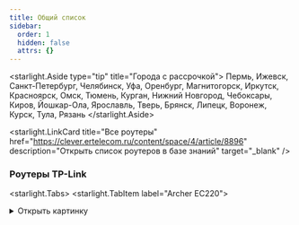 ```yaml
---
title: Общий список
sidebar:
  order: 1
  hidden: false
  attrs: {}
---
```

<starlight.Aside type="tip" title="Города с рассрочкой">
  Пермь, Ижевск, Санкт-Петербург, Челябинск, Уфа, Оренбург, Магнитогорск, Иркутск, Красноярск, Омск, Тюмень, Курган, Нижний Новгород, Чебоксары, Киров, Йошкар-Ола, Ярославль, Тверь, Брянск, Липецк, Воронеж, Курск, Тула, Рязань
</starlight.Aside>

<starlight.LinkCard title="Все роутеры" href="https://clever.ertelecom.ru/content/space/4/article/8896" description="Открыть список роутеров в базе знаний" target="_blank" />

### Роутеры TP-Link

<starlight.Tabs>
  <starlight.TabItem label="Archer EC220">
    <details>
      <summary>
        Открыть картинку
      </summary>

      <astroassets.Image src="/images/general/EC220.jpg" alt="TP-Link Archer EC220" width="600" height="100" loading="lazy" decoding="async" />

      <a href="/images/general/EC220.jpg" target="_self" download="EC220.jpg">
        Скачать картинку
      </a>
    </details>

    ```txt
    Модель: TP-Link Archer EC220
    - Скорость по кабелю: до 1000 Мбит/с
    - Скорость по Wi-Fi: до 300 Мбит/с
    - Площадь покрытия: до 70 м2
    - Одновременно устройств в сети: до 10
    - Технологии: EasyMesh, MU-MIMO, Beamforming
    - Гарантия: 3 года
    - Отверстия для настенного крепления
    - Подходит для любого провайдера

    Стоимость:
    - В собственность - 4 490 ₽
    - В рассрочку:
    - 825 ₽/мес. на 6 месяцев (общая стоимость - 4 950 ₽)
    ```

    Рассрочка от банка:

    ```txt
    - 1 564 ₽/мес. на 3 месяца (общая стоимость - 4 693 ₽)
    - 808 ₽/мес. на 6 месяцев (общая стоимость - 4 849 ₽)
    - 431 ₽/мес. на 12 месяцев (общая стоимость - 5 171 ₽)
    - 244 ₽/мес. на 24 месяцев (общая стоимость - 5 855 ₽)
    - 183 ₽/мес. на 36 месяцев (общая стоимость - 6 590 ₽)
    ```

    <starlight.CardGrid stagger={false}>
      <starlight.LinkCard title="База знаний" href="https://clever.ertelecom.ru/content/space/4/article/1495" description="TP-Link Archer EC220 в базе знаний" target="_blank" />

      <starlight.LinkCard title="Сайт производителя" href="https://www.tp-link.com/ru/service-provider/wifi-router/ec220-g5" description="TP-Link Archer EC220 на сайте производителя" target="_blank" />
    </starlight.CardGrid>
  </starlight.TabItem>

  <starlight.TabItem label="Archer EX220">
    <details>
      <summary>
        Открыть картинку
      </summary>

      <astroassets.Image src="/images/general/EX220.jpg" alt="TP-Link Archer EX220" width="600" height="100" loading="lazy" decoding="async" />

      <a href="/images/general/EX220.jpg" target="_self" download="EX220.jpg">
        Скачать картинку
      </a>
    </details>

    ```txt
    Модель: TP-Link Archer EX220
    - Скорость по кабелю: до 1000 Мбит/с
    - Скорость по Wi-Fi: до 800 Мбит/с
    - Площадь покрытия: до 80 м2
    - Одновременно устройств в сети: до 20
    - Технологии: Мульти-SSID, EasyMesh, DL/UL OFDMA, MU-MIMO, Beamforming, Airtime Fairness
    - Гарантия: 4 года
    - Отверстия для настенного крепления
    - Подходит для любого провайдера

    Стоимость:
    - В собственность - 6 800 ₽
    - В рассрочку:
    - 1 270 ₽/мес. на 6 месяцев (общая стоимость - 7 620 ₽)
    ```

    Рассрочка от банка:

    ```txt
    - 2 369 ₽/мес. на 3 месяца (общая стоимость - 7 107 ₽)
    - 1 224 ₽/мес. на 6 месяцев (общая стоимость - 7 343 ₽)
    - 653 ₽/мес. на 12 месяцев (общая стоимость - 7 831₽)
    - 369 ₽/мес. на 24 месяцев (общая стоимость - 8 867 ₽)
    - 277 ₽/мес. на 36 месяцев (общая стоимость - 9 981 ₽)
    ```

    <starlight.CardGrid stagger={false}>
      <starlight.LinkCard title="База знаний" href="https://clever.ertelecom.ru/content/space/4/article/6969" description="TP-Link Archer EX220 в базе знаний" target="_blank" />

      <starlight.LinkCard title="Сайт производителя" href="https://www.tp-link.com/ru/service-provider/wifi-router/ex220" description="TP-Link Archer EX220 на сайте производителя" target="_blank" />
    </starlight.CardGrid>
  </starlight.TabItem>

  <starlight.TabItem label="Archer EX511">
    ```txt
    Модель: TP-Link Archer EX511
    - Скорость по кабелю: до 1000 Мбит/с
    - Скорость по Wi-Fi: до 1000 Мбит/с
    - Площадь покрытия: до 80 м2
    - Одновременно устройств в сети: до 50
    - Технологии: Мульти-SSID, EasyMesh, OFDMA, MU-MIMO, Beamforming, Airtime Fairness и родительский контроль
    - Гарантия: 4 года
    - Отверстия для настенного крепления
    - Подходит для любого провайдера

    Стоимость:
    - В собственность - 8 900 ₽
    - В рассрочку:
    - 1 650 ₽/мес. на 6 месяцев (общая стоимость - 9 900 ₽)
    ```

    Рассрочка от банка:

    ```txt
    - 3 101 ₽/мес. на 3 месяца (общая стоимость - 9 302 ₽)
    - 1 602 ₽/мес. на 6 месяцев (общая стоимость - 9 611 ₽)
    - 854 ₽/мес. на 12 месяцев (общая стоимость - 10 249 ₽)
    - 484 ₽/мес. на 24 месяцев (общая стоимость - 11 605 ₽)
    - 363 ₽/мес. на 36 месяцев (общая стоимость - 13 063 ₽)
    ```

    <starlight.CardGrid stagger={false}>
      <starlight.LinkCard title="База знаний" href="https://clever.ertelecom.ru/content/space/4/article/6970" description="TP-Link Archer EX511 в базе знаний" target="_blank" />

      <starlight.LinkCard title="Сайт производителя" href="https://www.tp-link.com/ru/service-provider/wifi-router/ex511" description="TP-Link Archer EX511 на сайте производителя" target="_blank" />
    </starlight.CardGrid>
  </starlight.TabItem>

  <starlight.TabItem label="Archer AX55">
    ```txt
    Модель: TP-Link Archer AX55
    - Скорость по кабелю: до 1000 Мбит/с
    - Скорость по Wi-Fi: до 800 Мбит/с
    - Площадь покрытия: до 80 м2
    - Одновременно устройств в сети: до 50
    - Технологии: OneMesh, TP-Link HomeShield - защита от кибератак
    - Гарантия: 4 года
    - Отверстия для настенного крепления
    - Подходит для любого провайдера

    Стоимость:
    - В собственность - 8 900 ₽
    - В рассрочку:
    - 1 650 ₽/мес. на 6 месяцев (общая стоимость - 9 900 ₽)
    ```

    Рассрочка от банка:

    ```txt
    - 3 101 ₽/мес. на 3 месяца (общая стоимость - 9 302 ₽)
    - 1 602 ₽/мес. на 6 месяцев (общая стоимость - 9 611 ₽)
    - 854 ₽/мес. на 12 месяцев (общая стоимость - 10 249 ₽)
    - 484 ₽/мес. на 24 месяцев (общая стоимость - 11 605 ₽)
    - 363 ₽/мес. на 36 месяцев (общая стоимость - 13 063 ₽)
    ```

    <starlight.CardGrid stagger={false}>
      <starlight.LinkCard title="База знаний" href="https://clever.ertelecom.ru/content/space/4/article/1557" description="TP-Link Archer AX55 в базе знаний" target="_blank" />

      <starlight.LinkCard title="Сайт производителя" href="https://www.tp-link.com/ru/home-networking/wifi-router/archer-ax55" description="TP-Link Archer AX55 на сайте производителя" target="_blank" />
    </starlight.CardGrid>
  </starlight.TabItem>

  <starlight.TabItem label="Archer AX73">
    <details>
      <summary>
        Открыть картинку
      </summary>

      <astroassets.Image src="/images/general/AX73.jpg" alt="TP-Link Archer AX73" width="600" height="100" loading="lazy" decoding="async" />

      <a href="/images/tp-link/AX73.jpg" target="_self" download="AX73.jpg">
        Скачать картинку
      </a>
    </details>

    ```txt
    Модель: TP-Link Archer AX73
    - Скорость по кабелю: до 1000 Мбит/с
    - Скорость по Wi-Fi: до 574 Мбит/с на 2,4 ГГц, до 4804 Мбит/с на 5 ГГц
    - Площадь покрытия: до 120 м2
    - Одновременно устройств в сети: до 200
    - Технологии: OneMesh, TP-Link Homeshield, OFDMA, MU-MIMO, Beam Steering, Beamforming, корпус с улучшенной вентиляцией
    - Гарантия: 4 года
    - Отверстия для настенного крепления
    - Подходит для любого провайдера

    Стоимость:
    - В собственность - 12999 ₽
    - В рассрочку:
    - 1 210 ₽/мес. на 12 месяцев (общая стоимость - 14 520 ₽)
    - 680 ₽/мес. на 24 месяца (общая стоимость - 16 320 ₽)
    ```

    Рассрочка от банка:

    ```txt
    - 4 146 ₽/мес. на 3 месяца (общая стоимость - 12 437 ₽)
    - 2 142 ₽/мес. на 6 месяцев (общая стоимость - 12 851 ₽)
    - 1 142 ₽/мес. на 12 месяцев (общая стоимость - 13 704 ₽)
    - 647 ₽/мес. на 24 месяцев (общая стоимость - 15 517 ₽)
    - 485 ₽/мес. на 36 месяцев (общая стоимость - 17 467 ₽)
    ```

    <starlight.CardGrid stagger={false}>
      <starlight.LinkCard title="База знаний" href="https://clever.ertelecom.ru/content/space/4/article/1613" description="TP-Link Archer AX73 в базе знаний" target="_blank" />

      <starlight.LinkCard title="Сайт производителя" href="https://www.tp-link.com/ru/home-networking/wifi-router/archer-ax73" description="TP-Link Archer AX73 на сайте производителя" target="_blank" />
    </starlight.CardGrid>
  </starlight.TabItem>
</starlight.Tabs>

### Mesh-системы TP-Link

<starlight.Tabs>
  <starlight.TabItem label="Deco M4">
    <details>
      <summary>
        Открыть картинку
      </summary>

      <astroassets.Image src="/images/general/Deco - m4.jpg" alt="TP-Link Deco M4" width="600" height="100" loading="lazy" decoding="async" />

      <a href="/images/tp-link/Deco - m4.jpg" target="_self" download="Deco-m4.jpg">
        Скачать картинку
      </a>
    </details>

    ```
    Модель: TP-Link Deco M4
    - Скорость по кабелю: до 1000 Мбит/с
    - Скорость по Wi-Fi: до 300 Мбит/с
    - Площадь покрытия: до 260 м2
    - Одновременно устройств в сети: до 100
    - Гарантия: 3 года
    - Подходит для любого провайдера

    Стоимость:
    - В собственность два модуля - 12 490 ₽
    ```

    Рассрочка от банка:

    ```
    Два модуля в рассрочку:
    - 4 351 ₽/мес. на 3 месяца (общая стоимость - 13 054 ₽)
    - 2 248 ₽/мес. на 6 месяцев (общая стоимость - 13 488 ₽)
    - 1 119 ₽/мес. на 12 месяцев (общая стоимость - 14 384 ₽)
    - 679 ₽/мес. на 24 месяцев (общая стоимость - 16 286 ₽)
    - 509 ₽/мес. на 36 месяцев (общая стоимость - 18 333 ₽)
    ```

    <starlight.CardGrid stagger={false}>
      <starlight.LinkCard title="База знаний" href="https://clever.ertelecom.ru/content/space/4/article/1564" description="TP-Link Deco M4 в базе знаний" target="_blank" />

      <starlight.LinkCard title="Сайт производителя" href="https://www.tp-link.com/ru/home-networking/deco/deco-m4/" description="TP-Link Deco M4 на сайте производителя" target="_blank" />
    </starlight.CardGrid>
  </starlight.TabItem>

  <starlight.TabItem label="Deco X60">
    <details>
      <summary>
        Открыть картинку
      </summary>

      <astroassets.Image src="/images/general/Deco - x60.jpg" alt="TP-Link Deco X60" width="600" height="100" loading="lazy" decoding="async" />

      <a href="/images/tp-link/Deco - x60.jpg" target="_self" download="Deco-x60.jpg">
        Скачать картинку
      </a>
    </details>

    ```
    Модель: TP-Link Deco X60
    - Скорость по кабелю: до 1000 Мбит/с
    - Скорость по Wi-Fi: до 574 Мбит/с на 2.4 ГГц, до 2402 Мбит/с на 5 ГГц
    - Площадь покрытия: 
    * при 2-х модулях - до 460 м2
    * при 3-х модулях - до 650 м2
    - Одновременно устройств в сети: до 150
    - Гарантия: 3 года
    - Подходит для любого провайдера

    Стоимость:
    - В собственность два модуля - 28 999 ₽
    - В собственность три модуля - 39 499 ₽
    ```

    Рассрочка от банка:

    <starlight.Tabs>
      <starlight.TabItem label="Два модуля">
        ```
        Два модуля в рассрочку:
        - 10 103 ₽/мес. на 3 месяца (общая стоимость - 30 309 ₽)
        - 5 219 ₽/мес. на 6 месяцев (общая стоимость - 31 316 ₽)
        - 2 783 ₽/мес. на 12 месяцев (общая стоимость - 33 396 ₽)
        - 1 576 ₽/мес. на 24 месяцев (общая стоимость - 37 812 ₽)
        - 1 182 ₽/мес. на 36 месяцев (общая стоимость - 42 564 ₽)
        ```
      </starlight.TabItem>

      <starlight.TabItem label="Три модуля">
        ```
        Три модуля в рассрочку:
        - 12 367 ₽/мес. на 3 месяца (общая стоимость - 37 102 ₽)
        - 6 389 ₽/мес. на 6 месяцев (общая стоимость - 38 336 ₽)
        - 3 407 ₽/мес. на 12 месяцев (общая стоимость - 40 881 ₽)
         -1 929 ₽/мес. на 24 месяцев (общая стоимость - 46 287 ₽)
        - 1 447 ₽/мес. на 36 месяцев (общая стоимость - 52 105 ₽)
        ```
      </starlight.TabItem>
    </starlight.Tabs>

    <starlight.CardGrid stagger={false}>
      <starlight.LinkCard title="База знаний" href="https://clever.ertelecom.ru/content/space/4/article/1566" description="TP-Link Deco X60 в базе знаний" target="_blank" />

      <starlight.LinkCard title="Сайт производителя" href="https://www.tp-link.com/ru/home-networking/deco/deco-x60/" description="TP-Link Deco X60 на сайте производителя" target="_blank" />
    </starlight.CardGrid>
  </starlight.TabItem>
</starlight.Tabs>

### Роутеры D-Link

<starlight.Tabs>
  <starlight.TabItem label="DIR-842/R7">
    <details>
      <summary>
        Открыть картинку
      </summary>

      <astroassets.Image src="/images/general/DIR-824-R7.jpg" alt="D-Link DIR-842/R7" width="600" height="100" loading="lazy" decoding="async" />

      <a href="/images/general/DIR-824-R7.jpg" target="_self" download="DIR-824-R7.jpg">
        Скачать картинку
      </a>
    </details>

    ```txt
    Модель: D-Link DIR-842/R7
    - Скорость по кабелю: до 1000 Мбит/с
    - Скорость по Wi-Fi: до 300 Мбит/с
    - Площадь покрытия: до 70 м2
    - Одновременно устройств в сети: до 10
    - Технологии: EasyMesh, Beamforming, Band Steering
    - Гарантия: 1 год
    - Отверстия для настенного крепления
    - Подходит для любого провайдера

    Стоимость:
    - В собственность - 4 490 ₽
    ```

    Рассрочка от банка:

    ```txt
    - 1 564 ₽/мес. на 3 месяца (общая стоимость - 4 693 ₽)
    - 808 ₽/мес. на 6 месяцев (общая стоимость - 4 849 ₽)
    - 431 ₽/мес. на 12 месяцев (общая стоимость - 5 171 ₽)
    - 244 ₽/мес. на 24 месяцев (общая стоимость - 5 855 ₽)
    - 183 ₽/мес. на 36 месяцев (общая стоимость - 6 590 ₽)
    ```

    <starlight.CardGrid stagger={false}>
      <starlight.LinkCard title="База знаний" href="https://clever.ertelecom.ru/content/space/4/article/1551" description="D-Link DIR-842/R7 в базе знаний" target="_blank" />

      <starlight.LinkCard title="Сайт производителя" href="https://www.dlink.ru/ru/products/5/2663.html" description="D-Link DIR-842/R7 на сайте производителя" target="_blank" />
    </starlight.CardGrid>
  </starlight.TabItem>

  <starlight.TabItem label="DIR-X1530">
    <details>
      <summary>
        Открыть картинку
      </summary>

      <astroassets.Image src="/images/general/DIR-x1530.jpg" alt="D-Link DIR-x1530" width="600" height="100" loading="lazy" decoding="async" />

      <a href="/images/dlink/DIR-x1530.jpg" target="_self" download="DIR-x1530.jpg">
        Скачать картинку
      </a>
    </details>

    ```txt
    Модель: D-Link DIR-X1530
    - Скорость по кабелю: до 1000 Мбит/с
    - Скорость по Wi-Fi: до 600 Мбит/с
    - Площадь покрытия: до 80 м2
    - Одновременно устройств в сети: до 20
    - Технологии: EasyMesh, Beamforming, OFDMA, TWT
    - Гарантия: 1 год
    - Отверстия для настенного крепления
    - Подходит для любого провайдера

    Стоимость:
    - В собственность - 5 990 ₽
    ```

    Рассрочка от банка:

    ```txt
    - 2 087 ₽/мес. на 3 месяца (общая стоимость - 6 261 ₽)
    - 1 078 ₽/мес. на 6 месяцев (общая стоимость - 6 469 ₽)
    - 575 ₽/мес. на 12 месяцев (общая стоимость - 6 898 ₽)
    - 325 ₽/мес. на 24 месяцев (общая стоимость - 7 810 ₽)
    - 244 ₽/мес. на 36 месяцев (общая стоимость - 8 792 ₽)
    ```

    <starlight.CardGrid stagger={false}>
      <starlight.LinkCard title="База знаний" href="https://clever.ertelecom.ru/content/space/4/article/1550" description="D-Link DIR-X1530 в базе знаний" target="_blank" />

      <starlight.LinkCard title="Сайт производителя" href="https://www.dlink.ru/ru/products/5/2591.html" description="D-Link DIR-X1530 на сайте производителя" target="_blank" />
    </starlight.CardGrid>
  </starlight.TabItem>
</starlight.Tabs>

### Роутеры ASUS

<starlight.Tabs>
  <starlight.TabItem label="ASUS ROG Rapture GT-AX6000">
    <details>
      <summary>
        Открыть картинку
      </summary>

      <astroassets.Image src="/images/general/Asus ROG AX6000.jpg" alt="ASUS ROG Rapture GT-AX6000" width="600" height="100" loading="lazy" decoding="async" />

      <a href="/images/general/Asus ROG AX6000.jpg" target="_self" download="Asus ROG AX6000.jpg">
        Скачать картинку
      </a>
    </details>

    ```txt
    Модель: ROG Rapture GT-AX6000
    - Скорость по кабелю: до 2500 Мбит/с
    - Скорость по Wi-Fi: до 1148 Мбит/с на 2,4 ГГц, до 4804 Мбит/с на 5 ГГц
    - Площадь покрытия: до 100 м2
    - Технологии: AiMesh, ROG First, OpenNAT
    - Гарантия: 3 года
    - Подходит для любого провайдера

    Стоимость:
    - В собственность - 28000 ₽
    ```

    Рассрочка от банка - **Рассрочки нет**

    <starlight.CardGrid stagger={false}>
      <starlight.LinkCard title="База знаний" href="https://clever.ertelecom.ru/content/space/4/article/9349" description="ASUS ROG Rapture GT-AX6000 в базе знаний" target="_blank" />

      <starlight.LinkCard title="Сайт производителя" href="https://rog.asus.com/ru/networking/rog-rapture-gt-ax6000-model" description="ASUS ROG Rapture GT-AX6000 на сайте производителя" target="_blank" />
    </starlight.CardGrid>
  </starlight.TabItem>
</starlight.Tabs>

### Роутеры Dom.ru

<starlight.Tabs>
  <starlight.TabItem label="Wave">
    <details>
      <summary>
        Открыть картинку
      </summary>

      <astroassets.Image src="/images/general/Wave1500.2.jpg" alt="DOM.RU WAVE" width="600" height="100" loading="lazy" decoding="async" />

      <a href="/images/general/Wave1500.2.jpg" target="_self" download="DOM.RU WAVE.jpg">
        Скачать картинку
      </a>
    </details>

    ```txt
    Модель: Wave
    - Скорость по кабелю: до 1000 Мбит/с
    - Скорость по Wi-Fi: до 500 Мбит/с
    - Площадь покрытия: до 80 м2
    - Технологии: EasyMesh
    - Одновременно устройств в сети: до 50
    - Гарантия: 1 год
    - Подходит для любого провайдера

    Стоимость:
    - В собственность - 4 990 ₽
    ```

    Рассрочка от банка:

    ```txt
    - 1 738 ₽/мес. на 3 месяца (общая стоимость - 5 215 ₽)
    - 898 ₽/мес. на 6 месяцев (общая стоимость - 5 389 ₽)
    - 479 ₽/мес. на 12 месяцев (общая стоимость - 5 747 ₽)
    - 271 ₽/мес. на 24 месяцев (общая стоимость - 6 507 ₽)
    - 203 ₽/мес. на 36 месяцев (общая стоимость - 7 324 ₽)
    ```

    <starlight.CardGrid stagger={false}>
      <starlight.LinkCard title="База знаний" href="https://clever.ertelecom.ru/content/space/4/article/12122" description="Dom.ru Wave в базе знаний" target="_blank" />

      <starlight.LinkCard title="Сайт производителя" href="https://dom.ru/internet/equipment/wi-fi-router-dom-ru-wave-ax1500" description="Dom.ru Wave на сайте производителя" target="_blank" />
    </starlight.CardGrid>
  </starlight.TabItem>
</starlight.Tabs>
